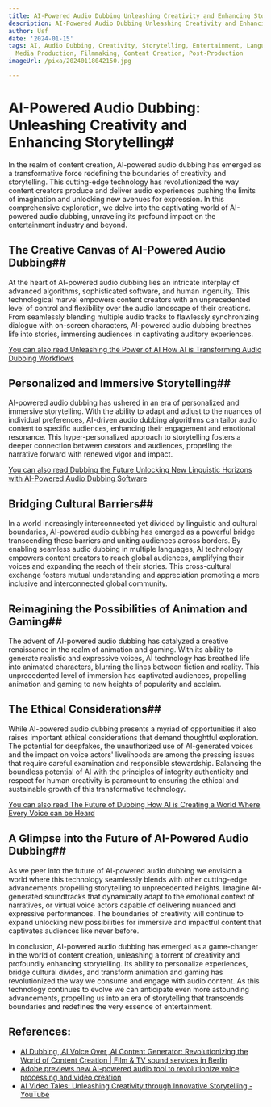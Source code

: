 ```yaml
---
title: AI-Powered Audio Dubbing Unleashing Creativity and Enhancing Storytelling
description: AI-Powered Audio Dubbing Unleashing Creativity and Enhancing Storytelling
author: Usf
date: '2024-01-15'
tags: AI, Audio Dubbing, Creativity, Storytelling, Entertainment, Language Translation,
  Media Production, Filmmaking, Content Creation, Post-Production
imageUrl: /pixa/20240118042150.jpg

---
```

# AI-Powered Audio Dubbing: Unleashing Creativity and Enhancing Storytelling#

In the realm of content creation, AI-powered audio dubbing has emerged as a transformative  force redefining the boundaries of creativity and storytelling. This cutting-edge  technology has revolutionized the way content creators produce and deliver audio experiences pushing the  limits of  imagination and  unlocking new avenues for expression. In this comprehensive exploration, we delve into the captivating  world of AI-powered audio dubbing, unraveling its profound impact on the  entertainment industry and beyond.

## The Creative Canvas of AI-Powered Audio  Dubbing##

At the  heart of AI-powered audio dubbing lies an  intricate  interplay  of advanced algorithms, sophisticated software, and human ingenuity.  This technological marvel empowers  content creators with an unprecedented level of control  and flexibility over the audio landscape of their creations. From seamlessly blending multiple audio  tracks to flawlessly synchronizing dialogue with on-screen characters, AI-powered audio dubbing  breathes life  into stories, immersing audiences in captivating auditory experiences.

[You can also read Unleashing the Power of AI How AI is Transforming Audio Dubbing Workflows](Unleashing%20the%20Power%20of%20AI%20How%20AI%20is%20Transforming%20Audio%20Dubbing%20Workflows)


## Personalized and  Immersive Storytelling##

AI-powered audio dubbing has ushered in an era of personalized and immersive storytelling. With the ability to adapt and adjust to the nuances of individual preferences,  AI-driven  audio dubbing algorithms can tailor audio content to specific audiences, enhancing their engagement and emotional resonance. This hyper-personalized approach to storytelling  fosters a deeper connection between  creators and audiences, propelling the narrative forward with renewed vigor and impact.

[You can also read Dubbing  the  Future Unlocking New Linguistic Horizons with AI-Powered Audio Dubbing Software](Dubbing%20the%20Future%20Unlocking%20New%20Linguistic%20Horizons%20with%20AI-Powered%20Audio%20Dubbing%20Software)


## Bridging Cultural Barriers##

In a world increasingly interconnected yet  divided by linguistic and cultural boundaries, AI-powered audio dubbing has emerged as a powerful bridge transcending these barriers  and uniting audiences across borders.  By enabling seamless audio dubbing in multiple languages, AI technology empowers content creators to reach global audiences, amplifying their voices and expanding the reach of their stories. This cross-cultural exchange fosters mutual understanding and appreciation promoting a more inclusive and interconnected global community.

## Reimagining the Possibilities of Animation and Gaming##

The advent of AI-powered audio dubbing has catalyzed a creative renaissance in the realm of animation and gaming. With its ability to generate realistic and expressive voices, AI technology  has breathed  life into animated characters, blurring the lines  between fiction and reality. This unprecedented level of immersion has captivated audiences, propelling animation and gaming  to new heights of popularity and acclaim.

## The Ethical Considerations##

While AI-powered  audio dubbing presents a myriad of opportunities it also raises  important ethical considerations that demand thoughtful exploration.  The potential  for deepfakes, the unauthorized use of AI-generated voices and the  impact on voice actors'  livelihoods are among the pressing issues  that require careful examination and responsible stewardship. Balancing the boundless potential of AI with the principles of  integrity authenticity and respect for human creativity is paramount  to ensuring the ethical and sustainable growth of this transformative technology.

[You can  also read The Future of Dubbing  How AI is Creating a World Where Every Voice can be Heard](The%20Future%20of%20Dubbing%20How%20AI%20is%20Creating%20a%20World%20Where%20Every%20Voice%20can%20be%20Heard)


## A Glimpse into the Future of AI-Powered Audio Dubbing##

As we peer into  the future of AI-powered audio dubbing we envision a world where this technology  seamlessly blends with other  cutting-edge advancements  propelling storytelling to unprecedented heights. Imagine AI-generated soundtracks that dynamically adapt to the emotional context of narratives,  or virtual voice actors capable of delivering nuanced  and expressive performances. The boundaries of creativity will continue to expand unlocking new  possibilities for immersive  and impactful content that captivates audiences like never  before.

In conclusion, AI-powered  audio  dubbing has emerged as a game-changer in  the world of content creation, unleashing a torrent of creativity  and profoundly enhancing  storytelling. Its ability to personalize experiences, bridge cultural divides, and transform  animation and gaming  has revolutionized the  way we consume  and engage with audio content.  As this technology continues  to evolve we can anticipate even more astounding advancements,  propelling us into an era of storytelling that transcends boundaries and redefines the very essence of entertainment.

## References:
- [AI Dubbing, AI Voice Over, AI Content Generator: Revolutionizing the World of Content Creation | Film & TV sound services in Berlin](https://film-sound.berlin/blog/2023/06/05/ai-dubbing-ai-voice-over-ai-content-generator-revolutionizing-the-world-of-content-creation/)
- [Adobe previews new AI-powered audio tool to revolutionize voice processing and video creation](https://blog.adobe.com/en/publish/2023/11/15/adobe-previews-new-ai-powered-audio-tool-revolutionize-voice-processing-video-creation)
- [AI Video Tales: Unleashing Creativity through Innovative Storytelling - YouTube](https://youtube.com/watch?v=QKc7IeuxMv0)
